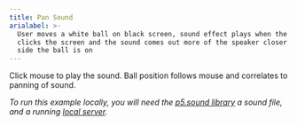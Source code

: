 ```yaml
---
title: Pan Sound
arialabel: >-
  User moves a white ball on black screen, sound effect plays when the user
  clicks the screen and the sound comes out more of the speaker closer to the
  side the ball is on
---
```



<p>Click mouse to play the sound.
Ball position follows mouse and correlates to panning of sound.</p>
<p><em><span class="small"> To run this example locally, you will need the
<a href="http://p5js.org/reference/#/libraries/p5.sound">p5.sound library</a>
a sound file, and a running <a href="https://github.com/processing/p5.js/wiki/Local-server">local server</a>.</span></em></p>

